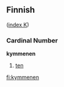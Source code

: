 ==Finnish==
([[Wiktionary:Finnish_index_k|index K]])

===Cardinal Number===
'''kymmenen'''
#[[ten]]

[[fi:kymmenen]]